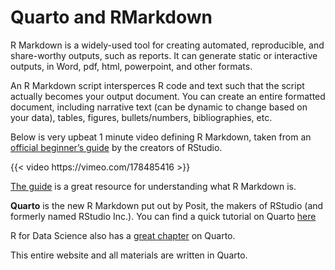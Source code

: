 # Quarto and RMarkdown

R Markdown is a widely-used tool for creating automated, reproducible, and share-worthy outputs, such as reports. It can generate static or interactive outputs, in Word, pdf, html, powerpoint, and other formats.

An R Markdown script intersperces R code and text such that the script actually becomes your output document. You can create an entire formatted document, including narrative text (can be dynamic to change based on your data), tables, figures, bullets/numbers, bibliographies, etc.

Below is very upbeat 1 minute video defining R Markdown, taken from an [official beginner's guide](https://rmarkdown.rstudio.com/lesson-1.html) by the creators of RStudio. 

{{< video https://vimeo.com/178485416 >}}

[The guide](https://rmarkdown.rstudio.com/lesson-1.html) is a great resource for understanding what R Markdown is. 

**Quarto** is the new R Markdown put out by Posit, the makers of RStudio (and formerly named RStudio Inc.).
You can find a quick tutorial on Quarto [here](https://quarto.org/docs/get-started/hello/rstudio.html)

R for Data Science also has a [great chapter](https://r4ds.hadley.nz/quarto.html#quarto-basics) on Quarto. 

This entire website and all materials are written in Quarto. 
